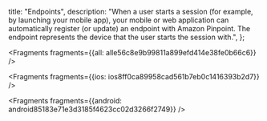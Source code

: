   title: "Endpoints",
  description: "When a user starts a session (for example, by launching your mobile app), your mobile or web application can automatically register (or update) an endpoint with Amazon Pinpoint. The endpoint represents the device that the user starts the session with.",
};






<Fragments fragments={{all: alle56c8e9b99811a899efd414e38fe0b66c6}} />




<Fragments fragments={{ios: ios8ff0ca89958cad561b7eb0c1416393b2d7}} />



<Fragments fragments={{android: android85183e71e3d3185f4623cc02d3266f2749}} />